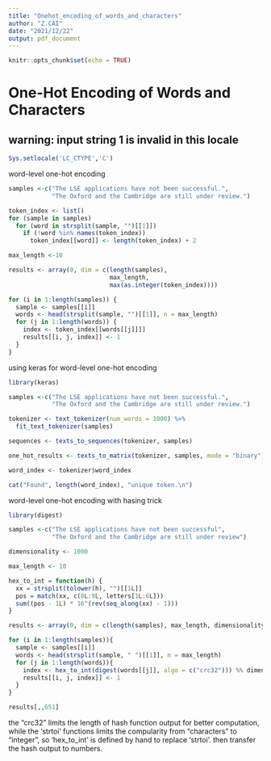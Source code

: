 ---
title: "Onehot_encoding_of_words_and_characters"
author: "Z.CAI"
date: "2021/12/22"
output: pdf_document
---

```{r setup, include=FALSE}
knitr::opts_chunk$set(echo = TRUE)
```

# One-Hot Encoding of Words and Characters


## warning: input string 1 is invalid in this locale
```{r}
Sys.setlocale('LC_CTYPE','C')
```

word-level one-hot encoding
```{r}
samples <-c("The LSE applications have not been successful.", 
            "The Oxford and the Cambridge are still under review.")

token_index <- list()
for (sample in samples)
  for (word in strsplit(sample, "")[[1]])
    if (!word %in% names(token_index))
      token_index[[word]] <- length(token_index) + 2

max_length <-10

results <- array(0, dim = c(length(samples),
                            max_length,
                            max(as.integer(token_index))))

for (i in 1:length(samples)) {
  sample <- samples[[i]]
  words <- head(strsplit(sample, "")[[1]], n = max_length)
  for (j in 1:length(words)) {
    index <- token_index[[words[[j]]]]
    results[[i, j, index]] <- 1
  }
}
```

using keras for word-level one-hot encoding
```{r}
library(keras)

samples <-c("The LSE applications have not been successful.", 
            "The Oxford and the Cambridge are still under review.")

tokenizer <- text_tokenizer(num_words = 1000) %>% 
  fit_text_tokenizer(samples)

sequences <- texts_to_sequences(tokenizer, samples)

one_hot_results <- texts_to_matrix(tokenizer, samples, mode = "binary")

word_index <- tokenizer$word_index

cat("Found", length(word_index), "unique token.\n")
```

word-level one-hot encoding with hasing trick 
```{r}
library(digest)

samples <-c("The LSE applications have not been successful", 
            "The Oxford and the Cambridge are still under review")

dimensionality <- 1000

max_length <- 10

hex_to_int = function(h) {
  xx = strsplit(tolower(h), "")[[1L]]
  pos = match(xx, c(0L:9L, letters[1L:6L]))
  sum((pos - 1L) * 16^(rev(seq_along(xx) - 1)))
}

results <- array(0, dim = c(length(samples), max_length, dimensionality))

for (i in 1:length(samples)){
  sample <- samples[[i]]
  words <- head(strsplit(sample, " ")[[1]], n = max_length)
  for (j in 1:length(words)){
    index <- hex_to_int(digest(words[[j]], algo = c("crc32"))) %% dimensionality
    results[[i, j, index]] <- 1
  }
}

results[,,651]
```

the "crc32" limits the length of hash function output for better computation, while the 'strtoi' functions limits the compularity from "characters" to "integer", so 'hex_to_int' is defined by hand to replace 'strtoi'. then transfer the hash output to numbers.





















